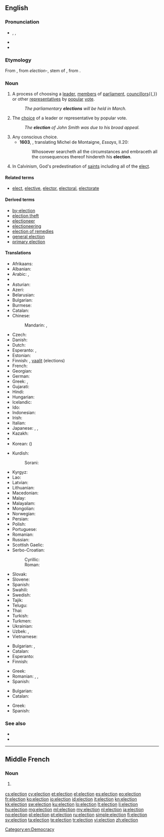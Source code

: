 {{also|élection}}
==English==
{{slim-wikipedia|Election (disambiguation)}}

===Pronunciation===
* {{enPR|ĭ-lĕk'shən}}, {{IPA|/ɪˈlekʃ(ə)n/}}, {{X-SAMPA|/I"lekS(@)n/}}
* {{audio|En-us-election.ogg|Audio (US)}}
* {{rhymes|ɛkʃən}}

===Etymology===
From {{etyl|xno}} {{term|eleccioun|lang=xno}}, from {{etyl|la}} ''election-'', stem of {{term|electio||lang=la|choice, selection}}, from {{term|eligo|ēligō|I pluck out, I choose|lang=la}}.

===Noun===
{{en-noun}}

# A process of choosing a [[leader]], [[member]]s of [[parliament]], [[councillor]]s{{,}} or other [[representative]]s by [[popular]] [[vote]].
#: ''The parliamentary '''elections''' will be held in March.''
# The [[choice]] of a leader or representative by popular vote.
#: ''The '''election''' of John Smith was due to his broad appeal.''
# Any conscious choice.
#* '''1603''', {{w|John Florio}}, translating Michel de Montaigne, ''Essays'', II.20:
#*: Whosoever searcheth all the circumstances and embraceth all the consequences thereof hindereth his '''election'''.
# {{theology}} In Calvinism, God's predestination of [[saints]] including all of the [[elect]].

====Related terms====
* [[elect]], [[elective]], [[elector]], [[electoral]], [[electorate]]

====Derived terms====
* [[by-election]]
* [[election theft]]
* [[electioneer]]
* [[electioneering]]
* [[election of remedies]]
* [[general election]]
* [[primary election]]

====Translations====
{{trans-top|process of choosing a new leader or representatives}}
* Afrikaans: {{t|af|verkiesing}}
* Albanian: {{t|sq|zgjedhje}}
* Arabic: {{t-|ar|انتخاب|m|alt=إنْتِخاب|tr=ʾintixāb}}, {{t-|ar|انتخابات|p|tr=ʾintixābāt}}
* {{trreq|Armenian}}
* Asturian: {{t|ast|eleicion|f}}
* Azeri: {{t|az|seçki}}
* Belarusian: {{t|be|выбар|m|p|tr=výbary|alt=выбары|sc=Cyrl}}
* Bulgarian: {{t|bg|избор|m|p|tr=ízbori|alt=избори}}
* Burmese: {{t|my|ရွေးချယ်တင်မြှောက်ပွဲ|tr=jwei: che tin hmjau' pwe:|sc=Mymr}}
* Catalan: {{t|ca|elecció|f}}
* Chinese:
*: Mandarin: {{t+|cmn|選舉|sc=Hani}}, {{t+|cmn|选举|tr=xuǎnjǔ|sc=Hani}}
* Czech: {{t+|cs|volba|f}}
* Danish: {{t-|da|valg|n}}
* Dutch: {{t+|nl|verkiezing|f}}
* Esperanto: {{t-|eo|elekto|xs=Esperanto}}, {{t|eo|balotado}}
* Estonian: {{t|et|valimine}}
* Finnish: {{t|fi|vaali}}, [[vaalit]] (elections)
* French: {{t+|fr|élection|f}}
* Georgian: {{t|ka|არჩევნები|tr=arč'evnebi|sc=Geor}}
* German: {{t+|de|Wahl|f}}
* Greek: {{t+|el|εκλογή|f|tr=eklogí}}, {{t|el|εκλογές|f|p|tr=eklogés}}
* Gujarati: {{t|gu|ચૂંટણી}}
* Hindi: {{t|hi|चुनाव|tr=cunāv|sc=Deva}}
* Hungarian: {{t+|hu|választás}}
* Icelandic: {{t|is|kosning|f|p|alt=kosningar}}
* Ido: {{t+|io|elekto|xs=Ido}}
* Indonesian: {{t|id|pemilihan}}
* Irish: {{t-|ga|toghchán|m|xs=Irish}}
* Italian: {{t+|it|elezione|f}}
* Japanese: {{t|ja|選挙|tr=せんきょ, senkyo}}, {{t|ja|選任|tr=せんにん, sennin}}, {{t|ja|選出|tr=せんしゅつ, senshutsu}}
* Kazakh: {{t|kk|сайлау|tr=saylaw|sc=Cyrl}}
* {{trreq|Khmer}}
* Korean: {{t|ko|선거|tr=seongeo|sc=Kore}} ({{t|ko|選擧|sc=Kore}})
{{trans-mid}}
* Kurdish:
*: Sorani: {{ku-Arab|[[هه‌ڵبژاردن]]}}
* Kyrgyz: {{t|ky|шайлоо|tr=şayloo|sc=Cyrl}}
* Lao: {{t|lo|ການເລືອກຕັ້ງ|tr=kān lư̄ak tang|sc=Laoo}}
* Latvian: {{t|lv|vēlēšanas|f|p}}
* Lithuanian: {{t|lt|rinkimai}}
* Macedonian: {{t|mk|избор|m|p|tr=ízbori|alt=избори|sc=Cyrl}}
* Malay: {{t|ms|pilihan raya}}
* Malayalam: {{t|ml|തിരഞ്ഞെടുപ്പ്|tr=thiranjetuppu}}
* Mongolian: {{t|mn|сонгууль|tr=songuulʹ|sc=Cyrl}}
* Norwegian: {{t|no|valg|n}}
* Persian: {{t|fa|انتخابات|tr=entexâbât|sc=fa-Arab}}
* Polish: {{t+|pl|wybory|p}}
* Portuguese: {{t+|pt|eleição|f}}
* Romanian: {{t|ro|alegere|f}}
* Russian: {{t+|ru|выборы|m|p|tr=výbory}}
* Scottish Gaelic: {{t-|gd|taghadh|m|xs=Scottish Gaelic}}
* Serbo-Croatian:
*: Cyrillic: {{t|sh|избор|m|p|alt=избори}}
*: Roman: {{t|sh|izbor|m|p|alt=izbori}}
* Slovak: {{t|sk|voľba|f|p|alt=voľby}}
* Slovene: {{t|sl|volitve|f|p}}
* Spanish: {{t-|es|elección|f}}
* Swahili: {{t+|sw|uchaguzi|xs=Swahili}}
* Swedish: {{t+|sv|val|n}}
* Tajik: {{t|tg|зинтихобот|tr=zintixobot|sc=Cyrl}}
* Telugu: {{t|te|ఎన్నిక|tr=ennika}}
* Thai: {{t|th|การเลือกตั้ง|tr=gaan lêuak dtâng|sc=Thai}}
* Turkish: {{t|tr|seçim}}
* Turkmen: {{t|tk|saýlav}}
* Ukrainian: {{t|uk|вибор|m|p|tr=výbory|alt=вибори|sc=Cyrl}}
* Uzbek: {{t|uz|saylov}}, {{qualifier|obsolete}} {{t|uz|intixob}}
* Vietnamese: {{t|vi|bầu cử|alt=sự bầu cử}}
{{trans-bottom}}

{{trans-top|choice of a leader or representatives}}
* Bulgarian: {{t|bg|избор|m}}, {{t|bg|избиране|n}}
* Catalan: {{t|ca|elecció|f}}
* Esperanto: {{t|eo|elektado}}
* Finnish: {{t|fi|valinta|alt=valinta (vaaleilla)}}
{{trans-mid}}
* Greek: {{t|el|εκλογή|f|tr=eklogí|sc=Grek}}
* Romanian: {{t|ro|alegere|f}}, {{t|ro|selecție|f}}, {{t|ro|desemnare|f}}
* Spanish: {{t|es|elección|f}}
{{trans-bottom}}

{{trans-top|conscious choice}}
* Bulgarian: {{t|bg|избор|m}}
* Catalan: {{t|ca|elecció|f}}
{{trans-mid}}
* Greek: {{t|el|εκλογή|f|tr=eklogí|sc=Grek}}
* Spanish: {{t|es|elección|f}}
{{trans-bottom}}

===See also===
* {{pedia|Election}}
* {{pedia|Predestination}}

[[Category:en:Democracy]]

----

==Middle French==

===Noun===
{{frm-noun|f}}

# {{l|en|election}} {{gloss|act or process of being elected to an office}}

[[cs:election]]
[[cy:election]]
[[et:election]]
[[el:election]]
[[es:election]]
[[eo:election]]
[[fr:election]]
[[ko:election]]
[[io:election]]
[[id:election]]
[[it:election]]
[[kn:election]]
[[kk:election]]
[[sw:election]]
[[ku:election]]
[[lo:election]]
[[lt:election]]
[[li:election]]
[[hu:election]]
[[mg:election]]
[[ml:election]]
[[my:election]]
[[nl:election]]
[[ja:election]]
[[no:election]]
[[pl:election]]
[[pt:election]]
[[ru:election]]
[[simple:election]]
[[fi:election]]
[[sv:election]]
[[ta:election]]
[[te:election]]
[[tr:election]]
[[vi:election]]
[[zh:election]]